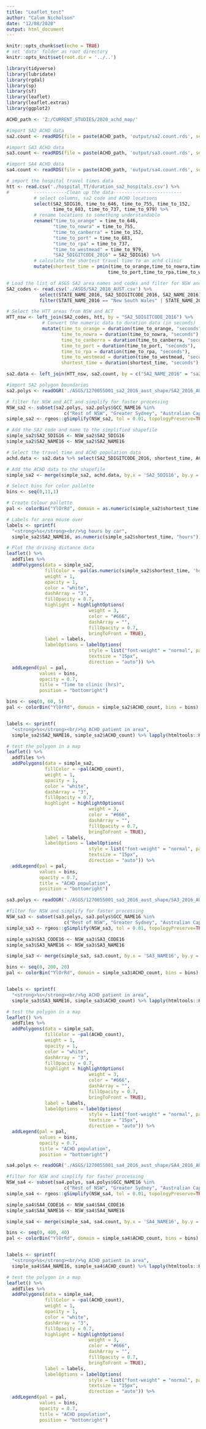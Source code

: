 ```yaml
---
title: "Leaflet_test"
author: "Calum Nicholson"
date: "12/08/2020"
output: html_document
---
```


```r
knitr::opts_chunk$set(echo = TRUE)
# set 'data' folder as root directory
knitr::opts_knit$set(root.dir = '../..')

library(tidyverse)
library(lubridate)
library(rgdal)
library(sp)
library(sf)
library(leaflet)
library(leaflet.extras)
library(ggplot2)

ACHD_path <- 'Z:/CURRENT_STUDIES/2020_achd_map/'
```

```r

#import SA2 ACHD data
sa2.count <- readRDS(file = paste(ACHD_path, 'output/sa2.count.rds', sep=""))

#import SA3 ACHD data
sa3.count <- readRDS(file = paste(ACHD_path, 'output/sa3.count.rds', sep=""))

#import SA4 ACHD data
sa4.count <- readRDS(file = paste(ACHD_path, 'output/sa4.count.rds', sep=""))

```


``` r
# import the hospital travel times data
htt <- read.csv('./hospital_TT/duration_sa2_hospitals.csv') %>%
#         ------------Clean up the data-------------------------  
          # select columns, sa2 code and ACHD locations          
          select(SA2_5DIG16, time_to_646, time_to_755, time_to_152, 
                 time_to_683, time_to_737, time_to_979) %>%
          # rename locations to something understandable
          rename("time_to_orange" = time_to_646,
                 "time_to_nowra" = time_to_755,
                 "time_to_canberra" = time_to_152,
                 "time_to_port" = time_to_683,
                 "time_to_rpa" = time_to_737,
                 "time_to_westmead" = time_to_979,
                 "SA2_5DIGITCODE_2016" = SA2_5DIG16) %>%
          # calculate the shortest travel time to an achd clinic
          mutate(shortest_time = pmin(time_to_orange,time_to_nowra,time_to_canberra,
                                     time_to_port,time_to_rpa,time_to_westmead))

# Load the list of ASGS SA2 area names and codes and filter for NSW and ACT
SA2_codes <- read.csv('./ASGS/SA2_2016_AUST.csv') %>%
            select(STATE_NAME_2016, SA2_5DIGITCODE_2016, SA2_NAME_2016) %>%
            filter(STATE_NAME_2016 == "New South Wales" | STATE_NAME_2016 == "Australian Capital Territory")
```

``` r
# Select the HTT areas from NSW and ACT
HTT_nsw <- left_join(SA2_codes, htt, by = "SA2_5DIGITCODE_2016") %>%
             # Convert the numeric data to duration data (in seconds)
             mutate(time_to_orange = duration(time_to_orange, "seconds"),
                    time_to_nowra = duration(time_to_nowra, "seconds"),
                    time_to_canberra = duration(time_to_canberra, "seconds"),
                    time_to_port = duration(time_to_port, "seconds"),
                    time_to_rpa = duration(time_to_rpa, "seconds"),
                    time_to_westmead = duration(time_to_westmead, "seconds"),
                    shortest_time = duration(shortest_time, "seconds"),)

sa2.data <- left_join(HTT_nsw, sa2.count, by = c("SA2_NAME_2016" = "sa2"))

```


``` r
#import SA2 polygon boundaries
sa2.polys <- readOGR('./ASGS/1270055001_sa2_2016_aust_shape/SA2_2016_AUST.shp')
``` 

``` r
# filter for NSW and ACT and simplify for faster processing
NSW_sa2 <- subset(sa2.polys, sa2.polys$GCC_NAME16 %in% 
                     c("Rest of NSW", "Greater Sydney", "Australian Capital Territory"))
simple_sa2 <- rgeos::gSimplify(NSW_sa2, tol = 0.01, topologyPreserve=TRUE)

# Add the SA2 code and name to the simplified shapefile
simple_sa2$SA2_5DIG16 <- NSW_sa2$SA2_5DIG16
simple_sa2$SA2_NAME16 <- NSW_sa2$SA2_NAME16

# Select the travel time and ACHD population data
achd.data <- sa2.data %>% select(SA2_5DIGITCODE_2016, shortest_time, ACHD_count)

# Add the ACHD data to the shapefile
simple_sa2 <- merge(simple_sa2, achd.data, by.x = 'SA2_5DIG16', by.y = 'SA2_5DIGITCODE_2016')
```

``` r
# Select bins for color pallette
bins <- seq(0,11,1)

# Create Colour pallette
pal <- colorBin("YlOrRd", domain = as.numeric(simple_sa2$shortest_time, "hours"), bins = bins)

# Labels for area mouse over
labels <- sprintf(
  "<strong>%s</strong><br/>%g hours by car",
  simple_sa2$SA2_NAME16, as.numeric(simple_sa2$shortest_time, "hours")) %>% lapply(htmltools::HTML)
```



``` r
# Plot the driving distance data
leaflet() %>%
  addTiles %>%
  addPolygons(data = simple_sa2, 
              fillColor = ~pal(as.numeric(simple_sa2$shortest_time, 'hours')),
              weight = 1,
              opacity = 1,
              color = "white",
              dashArray = "3",
              fillOpacity = 0.7,
              highlight = highlightOptions(
                              weight = 3,
                              color = "#666",
                              dashArray = "",
                              fillOpacity = 0.7,
                              bringToFront = TRUE),
              label = labels,
              labelOptions = labelOptions(
                              style = list("font-weight" = "normal", padding = "3px 8px"),
                              textsize = "15px",
                              direction = "auto")) %>%
  addLegend(pal = pal, 
            values = bins, 
            opacity = 0.7, 
            title = "Time to clinic (hrs)",
            position = "bottomright")
```

``` r
bins <- seq(0, 60, 5)
pal <- colorBin("YlOrRd", domain = simple_sa2$ACHD_count, bins = bins)


labels <- sprintf(
  "<strong>%s</strong><br/>%g ACHD patient in area",
  simple_sa2$SA2_NAME16, simple_sa2$ACHD_count) %>% lapply(htmltools::HTML)
```


``` r
# test the polygon in a map
leaflet() %>%
  addTiles %>%
  addPolygons(data = simple_sa2, 
              fillColor = ~pal(ACHD_count),
              weight = 1,
              opacity = 1,
              color = "white",
              dashArray = "3",
              fillOpacity = 0.7,
              highlight = highlightOptions(
                              weight = 3,
                              color = "#666",
                              dashArray = "",
                              fillOpacity = 0.7,
                              bringToFront = TRUE),
              label = labels,
              labelOptions = labelOptions(
                              style = list("font-weight" = "normal", padding = "3px 8px"),
                              textsize = "15px",
                              direction = "auto")) %>%
  addLegend(pal = pal, 
            values = bins, 
            opacity = 0.7, 
            title = "ACHD population",
            position = "bottomright")
```

``` r
sa3.polys <- readOGR('./ASGS/1270055001_sa3_2016_aust_shape/SA3_2016_AUST.shp')
```

``` r
#filter for NSW and simplify for faster processing
NSW_sa3 <- subset(sa3.polys, sa3.polys$GCC_NAME16 %in% 
                     c("Rest of NSW", "Greater Sydney", "Australian Capital Territory"))
simple_sa3 <- rgeos::gSimplify(NSW_sa3, tol = 0.01, topologyPreserve=TRUE)

simple_sa3$SA3_CODE16 <- NSW_sa3$SA3_CODE16
simple_sa3$SA3_NAME16 <- NSW_sa3$SA3_NAME16

simple_sa3 <- merge(simple_sa3, sa3.count, by.x = 'SA3_NAME16', by.y = 'SA3_NAME_2016')
```

``` r
bins <- seq(0, 200, 20)
pal <- colorBin("YlOrRd", domain = simple_sa3$ACHD_count, bins = bins)


labels <- sprintf(
  "<strong>%s</strong><br/>%g ACHD patient in area",
  simple_sa3$SA3_NAME16, simple_sa3$ACHD_count) %>% lapply(htmltools::HTML)
```


``` r
# test the polygon in a map
leaflet() %>%
  addTiles %>%
  addPolygons(data = simple_sa3, 
              fillColor = ~pal(ACHD_count),
              weight = 1,
              opacity = 1,
              color = "white",
              dashArray = "3",
              fillOpacity = 0.7,
              highlight = highlightOptions(
                              weight = 3,
                              color = "#666",
                              dashArray = "",
                              fillOpacity = 0.7,
                              bringToFront = TRUE),
              label = labels,
              labelOptions = labelOptions(
                              style = list("font-weight" = "normal", padding = "3px 8px"),
                              textsize = "15px",
                              direction = "auto")) %>%
  addLegend(pal = pal, 
            values = bins, 
            opacity = 0.7, 
            title = "ACHD population",
            position = "bottomright")
```

``` r
sa4.polys <- readOGR('./ASGS/1270055001_sa4_2016_aust_shape/SA4_2016_AUST.shp')
```

``` r
#filter for NSW and simplify for faster processing
NSW_sa4 <- subset(sa4.polys, sa4.polys$GCC_NAME16 %in% 
                     c("Rest of NSW", "Greater Sydney", "Australian Capital Territory"))
simple_sa4 <- rgeos::gSimplify(NSW_sa4, tol = 0.01, topologyPreserve=TRUE)

simple_sa4$SA4_CODE16 <- NSW_sa4$SA4_CODE16
simple_sa4$SA4_NAME16 <- NSW_sa4$SA4_NAME16

simple_sa4 <- merge(simple_sa4, sa4.count, by.x = 'SA4_NAME16', by.y = 'SA4_NAME_2016')
```

``` r
bins <- seq(0, 400, 40)
pal <- colorBin("YlOrRd", domain = simple_sa4$ACHD_count, bins = bins)


labels <- sprintf(
  "<strong>%s</strong><br/>%g ACHD patient in area",
  simple_sa4$SA4_NAME16, simple_sa4$ACHD_count) %>% lapply(htmltools::HTML)
```


``` r
# test the polygon in a map
leaflet() %>%
  addTiles %>%
  addPolygons(data = simple_sa4, 
              fillColor = ~pal(ACHD_count),
              weight = 1,
              opacity = 1,
              color = "white",
              dashArray = "3",
              fillOpacity = 0.7,
              highlight = highlightOptions(
                              weight = 3,
                              color = "#666",
                              dashArray = "",
                              fillOpacity = 0.7,
                              bringToFront = TRUE),
              label = labels,
              labelOptions = labelOptions(
                              style = list("font-weight" = "normal", padding = "3px 8px"),
                              textsize = "15px",
                              direction = "auto")) %>%
  addLegend(pal = pal, 
            values = bins, 
            opacity = 0.7, 
            title = "ACHD population",
            position = "bottomright")
```

